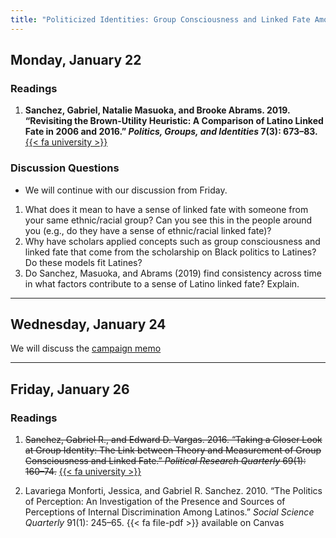 ```yaml
---
title: "Politicized Identities: Group Consciousness and Linked Fate Among Latinos"
---
```


## Monday, January 22

### Readings 

1. **Sanchez, Gabriel, Natalie Masuoka, and Brooke Abrams. 2019. "Revisiting the Brown-Utility Heuristic: A Comparison of Latino Linked Fate in 2006 and 2016." *Politics, Groups, and Identities* 7(3): 673–83.** [{{< fa university >}}](https://go.openathens.net/redirector/agnesscott.edu?url=https%3A%2F%2Fdoi.org%2F10.1080%2F21565503.2019.1638803)


::: {.content-visible when-format="html"}
### Discussion Questions

- We will continue with our discussion from Friday.

1. What does it mean to have a sense of linked fate with someone from your same ethnic/racial group? Can you see this in the people around you (e.g., do they have a sense of ethnic/racial linked fate)?
2. Why have scholars applied concepts such as group consciousness and linked fate that come from the scholarship on Black politics to Latines? Do these models fit Latines?
3. Do Sanchez, Masuoka, and Abrams (2019) find consistency across time in what factors contribute to a sense of Latino linked fate? Explain.
:::

---


## Wednesday, January 24


We will discuss the [campaign memo](../assignment/campaign-memo.html)


---


## Friday, January 26

### Readings

1. ~~Sanchez, Gabriel R., and Edward D. Vargas. 2016. "Taking a Closer Look at Group Identity: The Link between Theory and Measurement of Group Consciousness and Linked Fate." *Political Research Quarterly* 69(1): 160–74.~~ [{{< fa university >}}](https://go.openathens.net/redirector/agnesscott.edu?url=https%3A%2F%2Fdoi.org%2F10.1177%2F1065912915624571) 

2. Lavariega Monforti, Jessica, and Gabriel R. Sanchez. 2010. "The Politics of Perception: An Investigation of the Presence and Sources of Perceptions of Internal Discrimination Among Latinos." *Social Science Quarterly* 91(1): 245–65. {{< fa file-pdf >}} available on Canvas

